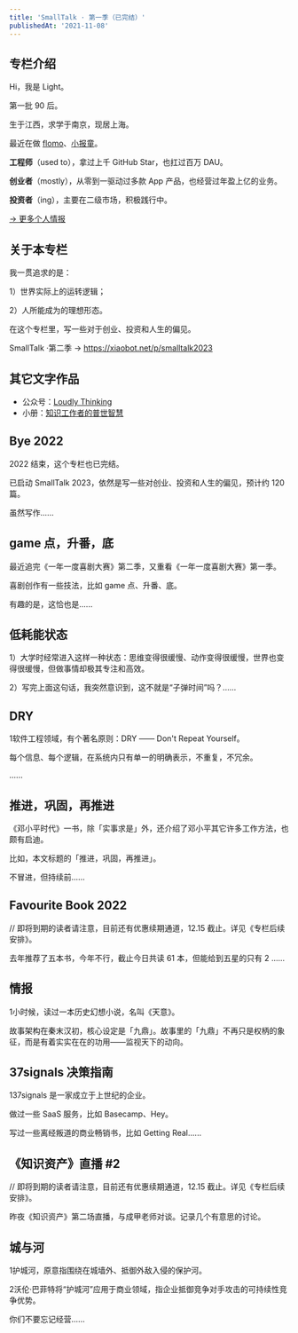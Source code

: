 ```yaml
---
title: 'SmallTalk · 第一季（已完结）'
publishedAt: '2021-11-08'
---
```


## 专栏介绍

Hi，我是 Light。

第一批 90 后。

生于江西，求学于南京，现居上海。

最近在做 [flomo](https://flomoapp.com)、[小报童](https://xiaobot.net)。

**工程师**（used to），拿过上千 GitHub Star，也扛过百万 DAU。

**创业者**（mostly），从零到一驱动过多款 App 产品，也经营过年盈上亿的业务。

**投资者**（ing），主要在二级市场，积极践行中。

[→ 更多个人情报](https://mp.weixin.qq.com/s/npW9dJPzW2G9m09vX7dQsw)

关于本专栏
-----

我一贯追求的是：

1）世界实际上的运转逻辑；

2）人所能成为的理想形态。

在这个专栏里，写一些对于创业、投资和人生的偏见。

SmallTalk ·第二季 → https://xiaobot.net/p/smalltalk2023

其它文字作品
------

* 公众号：[Loudly Thinking](https://mp.weixin.qq.com/s/VNN0Cp6ozkmi4xUfpZV81w)
* 小册：[知识工作者的普世智慧](https://xiaobot.net/p/universal-wisdom)


## Bye 2022
2022 结束，这个专栏也已完结。

已启动 SmallTalk 2023，依然是写一些对创业、投资和人生的偏见，预计约 120 篇。

虽然写作......

## game 点，升番，底
最近追完《一年一度喜剧大赛》第二季，又重看《一年一度喜剧大赛》第一季。

喜剧创作有一些技法，比如 game 点、升番、底。

有趣的是，这恰也是......

## 低耗能状态
1）大学时经常进入这样一种状态：思维变得很缓慢、动作变得很缓慢，世界也变得很缓慢，但做事情却极其专注和高效。

2）写完上面这句话，我突然意识到，这不就是“子弹时间”吗？......

## DRY
1软件工程领域，有个著名原则：DRY —— Don't Repeat Yourself。

每个信息、每个逻辑，在系统内只有单一的明确表示，不重复，不冗余。

......

## 推进，巩固，再推进
《邓小平时代》一书，除「实事求是」外，还介绍了邓小平其它许多工作方法，也颇有启迪。

比如，本文标题的「推进，巩固，再推进」。

不冒进，但持续前......

## Favourite Book 2022
// 即将到期的读者请注意，目前还有优惠续期通道，12.15 截止。详见《专栏后续安排》。

去年推荐了五本书，今年不行，截止今日共读 61 本，但能给到五星的只有 2 ......

## 情报
1小时候，读过一本历史幻想小说，名叫《天意》。

故事架构在秦末汉初，核心设定是「九鼎」。故事里的「九鼎」不再只是权柄的象征，而是有着实实在在的功用——监视天下的动向。

## 37signals 决策指南
137signals 是一家成立于上世纪的企业。

做过一些 SaaS 服务，比如 Basecamp、Hey。

写过一些离经叛道的商业畅销书，比如 Getting Real......

## 《知识资产》直播 #2
// 即将到期的读者请注意，目前还有优惠续期通道，12.15 截止。详见《专栏后续安排》。

昨夜《知识资产》第二场直播，与成甲老师对谈。记录几个有意思的讨论。

## 城与河
1护城河，原意指围绕在城墙外、抵御外敌入侵的保护河。

2沃伦·巴菲特将“护城河”应用于商业领域，指企业抵御竞争对手攻击的可持续性竞争优势。

你们不要忘记经营......

